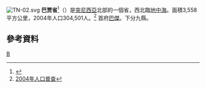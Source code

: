[[File:TN-02.svg|right]]
'''巴贾省'''<ref>{{cite web |title=突尼斯行政区划 |url=http://tn.mofcom.gov.cn/article/ddgk/zwcity/201904/20190402854765.shtml |website=中华人民共和国驻突尼斯共和国大使馆经济商务处 |accessdate=2022-06-10 |date=2021-04-30}}</ref>（{{lang-ar|ولاية باجة|}}）是[[突尼西亞|突尼西亞]]北部的一個省，西北臨[[地中海|地中海]]。面積3,558平方公里，2004年人口304,501人。<ref>[http://www.ins.nat.tn/carte/result.php?gouvernorat=21&lib_gouvernorat=Sfax&lib_delegation=&delegation=00 2004年人口普查]{{dead link|date=2017年12月 |bot=InternetArchiveBot |fix-attempted=yes }}</ref> 首府[[巴傑|巴傑]]。下分九縣。

== 參考資料 ==
{{Reflist}}

{{突尼西亞行政區劃}}

[[Category:突尼斯行政区划|B]]